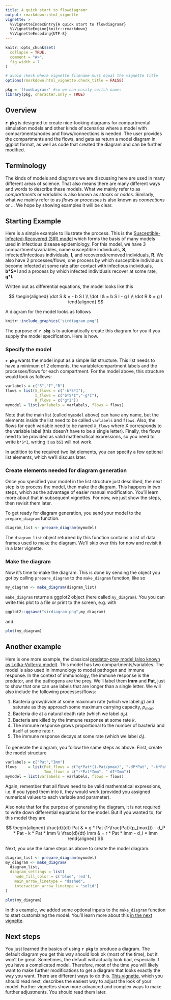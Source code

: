 ```yaml
---
title: A quick start to flowdiagramr 
output: rmarkdown::html_vignette
vignette: >
  %\VignetteIndexEntry{A quick start to flowdiagramr}
  %\VignetteEngine{knitr::rmarkdown}
  %\VignetteEncoding{UTF-8}
---
```


```r
knitr::opts_chunk$set(
  collapse = TRUE,
  comment = "#>",
  fig.width = 7
)

# avoid check where vignette filename must equal the vignette title
options(rmarkdown.html_vignette.check_title = FALSE)
```

```r
pkg = 'flowdiagramr' #so we can easily switch names
library(pkg, character.only = TRUE)
```

## Overview

**`r pkg`** is designed to create nice-looking diagrams for compartmental simulation models and other kinds of scenarios where a model with compartments/nodes and flows/connections is needed. The user provides the compartments and the flows, and gets as return a model diagram in ggplot format, as well as code that created the diagram and can be further modified.


## Terminology

The kinds of models and diagrams we are discussing here are used in many different areas of science. That also means there are many different ways and words to describe these models. What we mainly refer to as _compartments_ or _variables_ is also known as _stocks_ or _nodes_. Similarly, what we mainly refer to as _flows_ or _processes_ is also known as _connections_ or ... We hope by showing examples it will be clear.


## Starting Example

Here is a simple example to illustrate the process. This is the [Susceptible-Infected-Recovered (SIR) model](https://en.wikipedia.org/wiki/Compartmental_models_in_epidemiology) which forms the basis of many models used in infectious disease epidemiology. For this model, we have 3 compartments/variables, name susceptible individuals, **S**, infected/infectious individuals, **I**, and recovered/removed individuals, **R**. We also have 2 processes/flows, one process by which susceptible individuals become infected at some rate after contact with infectious individuals, __b\*S\*I__ and a process by which infected individuals recover at some rate, __g\*I.__

Written out as differential equations, the model looks like this

$$
\begin{aligned}
\dot S & = - b S I \\ 
\dot I & = b S I - g I \\
\dot R & = g I 
\end{aligned}
$$

A diagram for the model looks as follows

```r
knitr::include_graphics('sirdiagram.png')
```

The purpose of **`r pkg`** is to automatically create this diagram for you if you supply the model specification. Here is how.

### Specify the model

**`r pkg`** wants the model input as a simple list structure. This list needs to have a minimum of 2 elements, the variable/compartment labels and the processes/flows for each compartment. For the model above, this structure would look as follows:

```r
varlabels = c("S","I","R")
flows = list(S_flows = c("-b*S*I"), 
             I_flows = c("b*S*I","-g*I"), 
             R_flows = c("g*I"))
mymodel = list(varlabels = varlabels, flows = flows)
```

Note that the main list (called `mymodel` above) can have any name, but the elements inside the list need to be called `varlabels` and `flows`. Also, the flows for each variable need to be named `X_flows` where X corresponds to the variable label (this doesn't have to be a single letter). Finally, the flows need to be provided as valid mathematical expressions, so you need to write `b*S*I`, writing it as `bSI` will not work.

In addition to the required two list elements, you can specify a few optional list elements, which we'll discuss later. 


### Create elements needed for diagram generation

Once you specified your model in the list structure just described, the next step is to process the model, then make the diagram. This happens in two steps, which as the advantage of easier manual modification. You'll learn more about that in subsequent vignettes. For now, we just show the steps, then revisit them later. 

To get ready for diagram generation, you send your model to the `prepare_diagram` function.

```r
diagram_list <- prepare_diagram(mymodel)
```

The `diagram_list` object returned by this function contains a list of data frames used to make the diagram. We'll skip over this for now and revisit it in a later vignette.


### Make the diagram 

Now it's time to make the diagram. This is done by sending the object you got by calling `prepare_diagram` to the `make_diagram` function, like so

```r
my_diagram <- make_diagram(diagram_list)
```

`make_diagram` returns a ggplot2 object (here called `my_diagram`). You you can write this plot to a file or print to the screen, e.g. with

```r
ggplot2::ggsave("sirdiagram.png",my_diagram)
```

and

```r
plot(my_diagram)
```


## Another example

Here is one more example, the classical [predator-prey model (also known as Lotka-Volterra model)](https://en.wikipedia.org/wiki/Lotka%E2%80%93Volterra_equations). This model has two compartments/variables. The model is also used in immunology to model pathogen and immune response.  In the context of immunology, the immune response is the predator, and the pathogens are the prey. We'll label them **Imm** and **Pat**, just to show that one can use labels that are longer than a single letter. 
We will also include the following processes/flows: 

1. Bacteria grow/divide at some maximum rate (which we label _g_) and saturate as they approach some maximum carrying capacity, _p~max~_. 
2. Bacteria die at a natural death rate (which we label _d~P~_).
3. Bacteria are killed by the immune response at some rate _k_.
4. The immune response grows proportional to the number of bacteria and itself at some rate _r_.
5. The immune response decays at some rate (which we label _d~I~_).

To generate the diagram, you follow the same steps as above. 
First, create the model structure

```r
varlabels = c("Pat","Imm")
flows     = list(Pat_flows = c("g*Pat*(1-Pat/pmax)", "-dP*Pat", "-k*Pat*Imm"),
                 Imm_flows = c("r*Pat*Imm", "-dI*Imm"))
mymodel = list(varlabels = varlabels, flows = flows)
```

Again, remember that all flows need to be valid mathematical expressions, i.e. if you typed them into `R`, they would work (provided you assigned numerical values to each variable and parameter).

Also note that for the purpose of generating the diagram, it is not required to write down differential equations for the model. But if you wanted to, for this model they are

$$
\begin{aligned}
\frac{d}{dt}  Pat & = g * Pat (1-\frac{Pat}{p_{max}}) - d_P * Pat - k * Pat * Imm \\
\frac{d}{dt} Imm & = r * Pat * Imm - d_I * Imm
\end{aligned}
$$

Next, you use the same steps as above to create the model diagram.

```r
diagram_list <- prepare_diagram(mymodel)
my_diagram <- make_diagram(
  diagram_list, 
  diagram_settings = list(
    node_fill_color = c('blue','red'),
    main_arrow_linetype = "dashed",
    interaction_arrow_linetype = "solid")
)

plot(my_diagram)
```

In this example, we added some optional inputs to the `make_diagram` function to start customizing the model. 
You'll learn more about this [in the next vignette](./B_modify_diagrams_simple.html).


## Next steps

You just learned the basics of using **`r pkg`** to produce a diagram. The default diagram you get this way should look ok (most of the time), but it won't be great. Sometimes, the default will actually look bad, especially if you have a complicated model. Therefore, most of the time you will likely want to make further modifications to get a diagram that looks exactly the way you want. There are different ways to do this. [This vignette](./B_modify_diagrams_simple.html), which you should read next, describes the easiest way to adjust the look of your model. Further vignettes show more advanced and complex ways to make further adjustments. You should read them later. 


